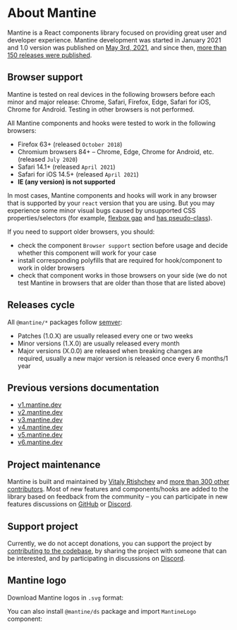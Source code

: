 

# About Mantine

Mantine is a React components library focused on providing great user and developer experience.
Mantine development was started in January 2021 and 1.0 version was published on [May 3rd, 2021](https://github.com/mantinedev/mantine/releases/tag/1.0.0),
and since then, [more than 150 releases were published](https://github.com/mantinedev/mantine/releases).

## Browser support

Mantine is tested on real devices in the following browsers before each minor and major release: Chrome, Safari, Firefox,
Edge, Safari for iOS, Chrome for Android. Testing in other browsers is not performed.

All Mantine components and hooks were tested to work in the following browsers:

- Firefox 63+ (released `October 2018`)
- Chromium browsers 84+ – Chrome, Edge, Chrome for Android, etc. (released `July 2020`)
- Safari 14.1+ (released `April 2021`)
- Safari for iOS 14.5+ (released `April 2021`)
- **IE (any version) is not supported**

In most cases, Mantine components and hooks will work in any browser that is supported
by your `react` version that you are using. But you may experience some minor visual bugs
caused by unsupported CSS properties/selectors (for example, [flexbox gap](https://caniuse.com/flexbox-gap) and [has pseudo-class](https://caniuse.com/css-has)).

If you need to support older browsers, you should:

- check the component `Browser support` section before usage and decide whether this component will work for your case
- install corresponding polyfills that are required for hook/component to work in older browsers
- check that component works in those browsers on your side (we do not test Mantine in browsers that are older than those that are listed above)

## Releases cycle

All `@mantine/*` packages follow [semver](https://semver.org/):

- Patches (1.0.X) are usually released every one or two weeks
- Minor versions (1.X.0) are usually released every month
- Major versions (X.0.0) are released when breaking changes are required, usually a new major version is released once every 6 months/1 year

## Previous versions documentation

- [v1.mantine.dev](https://v1.mantine.dev/)
- [v2.mantine.dev](https://v2.mantine.dev/)
- [v3.mantine.dev](https://v3.mantine.dev/)
- [v4.mantine.dev](https://v4.mantine.dev/)
- [v5.mantine.dev](https://v5.mantine.dev/)
- [v6.mantine.dev](https://v6.mantine.dev/)

## Project maintenance

Mantine is built and maintained by [Vitaly Rtishchev](https://github.com/rtivital) and [more than 300 other contributors](https://github.com/mantinedev/mantine/graphs/contributors).
Most of new features and components/hooks are added to the library based on feedback from the community –
you can participate in new features discussions on [GitHub](https://github.com/mantinedev/mantine/discussions) or [Discord](https://discord.gg/wbH82zuWMN).

## Support project

Currently, we do not accept donations, you can support the project by [contributing to the codebase](/contribute/),
by sharing the project with someone that can be interested, and by participating in discussions on [Discord](https://discord.gg/wbH82zuWMN).

## Mantine logo

Download Mantine logos in `.svg` format:

<LogoAssets />

You can also install `@mantine/ds` package and import `MantineLogo` component:

<InstallScript packages="@mantine/ds" />

<Demo data={GuidesDemos.logo} />
